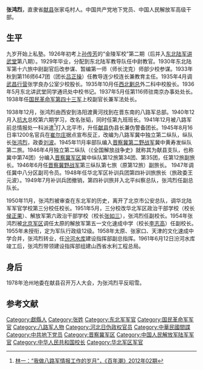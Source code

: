 {{Otheruses|other=名为张鸿烈的其他人物|张鸿烈}}

'''张鸿烈'''{{BD|1912年||1970年|}}，直隶省[[献县|献县]]张家屯村人。中国共产党地下党员、中国人民解放军高级干部。

==生平==
九岁开始上私塾。1926年初考上[[孙传芳|孙传芳]]的“金陵军校”第二期（后并入[[东北陆军讲武堂|东北陆军讲武堂]]第八期）。1929年毕业，分配到东北陆军教导队任中尉教官。1930年东北陆军第十六旅中尉副官后改参谋、暂编第一师（师长沈克）师部少校参谋。1933年秋到第116师647团（团长[[吕正操|吕正操]]）任教导连少校连长兼教育主任。1935年4月调[[武昌行营|武昌行营]]张学良办公室少校股长。1935年10月任[[西北剿总|西北剿总]]外二科中校股长。1936年5月东北讲武堂同学通讯处中校书记。1937年5月任第116师驻南京办事处处长。1938年任[[国民革命军第四十三军|国民革命军第四十三军]]上校副官长兼军法处长。

1938年12月，张鸿烈由西安到洛阳渡黄河找到在晋东南的八路军总部。1940年12月入[[抗大|抗大]]总校第六期学习，改名张韬，同时任第九班班长。1941年12月被八路军前总情报处一科派遣<ref>[http://www.hbdsw.org.cn/zlpt/kxsl/201811/t20181113_140940.shtml  林一：“我做八路军情报工作的岁月”，《百年潮》2012年02期]</ref>打入北平市，升任[[献县|献县]]伪县长兼伪警备团长。1945年8月16日率1200名官兵在[[崔尔庄镇|崔尔庄]]据点宣布反正，改编为八路军冀中独立第二纵队，纵队长[[张鸿烈|张鸿烈]]，政委[[刘波_(1922年)|刘波]]。1945年11月率部队编入[[晋察冀第二野战军|晋察冀第二野战军]]冀中黄寿发纵队第二旅。1946年4月独立第二纵队（《全国解放战争史》就称其为献县支队，也称冀中第74团）分编入[[晋察冀军区|晋察冀军区]]冀中纵队第12旅第34团、第35团，任第12旅副旅长。1946年6月任[[晋察冀野战军|晋察冀野战军]]第三纵队第七旅（原第12旅）副旅长。 1947年调任冀中八分区副司令员。1948年任华北军区补训兵团第四补训旅旅长（旅政委王元波）。1949年7月补训兵团撤销，第四补训旅并入北平纠察总队，张鸿烈任副总队长。

1950年11月，张鸿烈被审查在东北军的历史，离开了北京市公安总队，调华北陆军军官学校第三分校任校长。1951年5月，三分校改华北军区政治干部学校（校长[[侯正果|侯正果]]）、解放军第六政治干部学校（校长[[张如三|张如三]]），张鸿烈任副校长。1954年张鸿烈被[[北京军区|北京军区]]调任太原的解放军第五一文化速成中学（校长[[李志高|李志高]]）任副校长。1955年未授衔，定为军队行政级12级。1958年太原、张家口、天津的文化速成中学合并，张鸿烈转业，任[[汾河水库|汾河水库]]建设指挥部副总指挥。1961年6月12日汾河水库竣工后，张鸿烈带领建设指挥部组建山西省水利工程总局。 

== 身后 ==
1978年沧州地委在献县召开万人大会，为张鸿烈平反昭雪。

==参考文献==
{{reflist|2}}

{{Authority control}}

{{DEFAULTSORT:}}
[[Category:獻縣人|Category:獻縣人]]
[[Category:张姓|Category:张姓]]
[[Category:东北军军官|Category:东北军军官]]
[[Category:国民革命军军官|Category:国民革命军军官]]
[[Category:八路军人物|Category:八路军人物]]
[[Category:河北日伪政权官员|Category:河北日伪政权官员]]
[[Category:中華民國間諜|Category:中華民國間諜]]
[[Category:中共地下党员|Category:中共地下党员]]
[[Category:晋察冀军区|Category:晋察冀军区]]
[[Category:中国人民解放军陆军军官|Category:中国人民解放军陆军军官]]
[[Category:中华人民共和国校长|Category:中华人民共和国校长]]
[[Category:华北军区军官|Category:华北军区军官]]